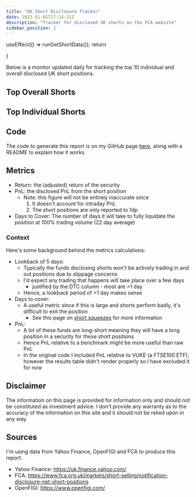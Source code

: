 ```yaml
---
title: "UK Short Disclosure Tracker"
date: 2023-01-02T17:24:21Z
description: "Tracker for disclosed UK shorts on the FCA website"
sidebar_position: 1
---
```



  useEffect(() => runGetShortData());
  return <div></div>
}

Below is a monitor updated daily for tracking the top 10 individual and overall disclosed UK short positions.

## Top Overall Shorts
<div id='secShortTracker'></div>

## Top Individual Shorts
<div id='fundShortTracker'></div>

## Code
The code to generate this report is on my GitHub page [here](https://github.com/nikulpatel3141/UK-Short-Tracker), along with a README to explain how it works.

## Metrics

- Return: the (adjusted) return of the security
- PnL: the disclosed PnL from the short position
  - Note: this figure will not be entirely inaccurate since
    1) It doesn't account for intraday PnL
    2) The short positions are only reported to 1dp
- Days to Cover: The number of days it will take to fully liquidate the position at 100% trading volume (22 day average)

### Context

Here's some background behind the metrics calculations:

- Lookback of 5 days:
  - Typically the funds disclosing shorts won't be actively trading in and out positions due to slippage concerns
  - I'd expect any trading that happens will take place over a few days
    - justified by the DTC column - most are >1 day
  - Hence, a lookback period of >1 day makes sense
- Days to cover:
  - A useful metric since if this is large and shorts perform badly, it's difficult to exit the position
    - See this page on [short squeezes](https://www.investopedia.com/terms/s/shortsqueeze.asp#:~:text=A%20short%20squeeze%20happens%20when,demonstrate%20a%20strong%20short%20interest.) for more information
- PnL:
  - A lot of these funds are long-short meaning they will have a long position in a security for these short positions
  - Hence PnL relative to a benchmark might be more useful than raw PnL
  - In the original code I included PnL relative to VUKE (a FTSE100 ETF), however the results table didn't render properly so I have excluded it for now

## Disclaimer
The information on this page is provided for information only and should not be constituted as investment advice.
I don't provide any warranty as to the accuracy of the information on this site and it should not be relied upon in any way.

## Sources
I'm using data from Yahoo Finance, OpenFIGI and FCA to produce this report.

- Yahoo Finance: https://uk.finance.yahoo.com/
- FCA: https://www.fca.org.uk/markets/short-selling/notification-disclosure-net-short-positions
- OpenFIGI: https://www.openfigi.com/

<script src="/js/short_tracker.js"></script>
<ShortLoader/>

